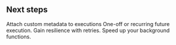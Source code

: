 ## Next steps

<CardGroup cols={2}>
  <Card
    title="Function Metadata"
    icon={"tags"}
    iconType={"light"}
    href="/features/metadata"
  >
    Attach custom metadata to executions
  </Card>
  <Card
    title="Scheduled Execution"
    icon={"clock"}
    iconType={"light"}
    href="/features/cron"
  >
    One-off or recurring future execution.
  </Card>
  <Card
    title="Configuring Retries & Throttling"
    icon={"repeat"}
    iconType={"light"}
    href="/guides/vercel-timeout"
  >
    Gain resilience with retries.
  </Card>
  <Card
    title="Concurrency & Resources"
    icon={"wave-square"}
    iconType={"light"}
    href="/guides/api-rate-limiting"
  >
    Speed up your background functions.
  </Card>
</CardGroup>
